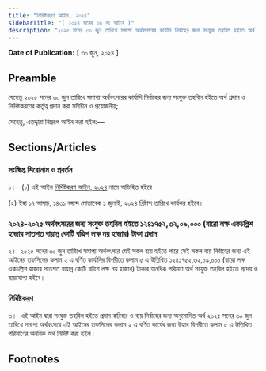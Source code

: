 ```yaml
---
title: "নির্দিষ্টকরণ আইন, ২০২৪"
sidebarTitle: "( ২০২৪ সনের ০৬ নং আইন )"
description: "২০২৫ সনের ৩০ জুন তারিখে সমাপ্য অর্থবৎসরের কার্যাদি নির্বাহের জন্য সংযুক্ত তহবিল হইতে অর্থ প্রদান ও নির্দিষ্টকরণের কর্তৃত্ব প্রদানের জন্য প্রণীত আইন"
---
```


**Date of Publication:** [ ৩০ জুন, ২০২৪ ]

## Preamble

যেহেতু ২০২৫ সনের ৩০ জুন তারিখে সমাপ্য অর্থবৎসরের কার্যাদি নির্বাহের জন্য সংযুক্ত তহবিল হইতে অর্থ প্রদান ও নির্দিষ্টকরণের কর্তৃত্ব প্রদান করা সমীচীন ও প্রয়োজনীয়;

সেহেতু, এতদ্দ্বারা নিম্নরূপ আইন করা হইল:—

## Sections/Articles

### সংক্ষিপ্ত শিরোনাম ও প্রবর্তন

১।   (১) এই আইন [নির্দিষ্টকরণ আইন, ২০২৪](/act-1492.html "নির্দিষ্টকরণ আইন, ২০২৪") নামে অভিহিত হইবে

(২) ইহা ১৭ আষাঢ়, ১৪৩১ বঙ্গাব্দ মোতাবেক ১ জুলাই, ২০২৪ খ্রিষ্টাব্দ তারিখে কার্যকর হইবে।

### ২০২৪-২০২৫ অর্থবৎসরের জন্য সংযুক্ত তহবিল হইতে ১২৪১৭৫২,৩২,০৯,০০০ (বারো লক্ষ একচল্লিশ হাজার সাতশত বায়ান্ন কোটি বত্রিশ লক্ষ নয় হাজার) টাকা প্রদান

২।  ২০২৫ সনের ৩০ জুন তারিখে সমাপ্য অর্থবৎসরে যেই সকল ব্যয় হইতে পারে সেই সকল ব্যয় নির্বাহের জন্য এই আইনের তফসিলের কলাম ২ এ বর্ণিত কার্যাদির বিপরীতে কলাম ৫ এ উল্লিখিত ১২৪১৭৫২,৩২,০৯,০০০ (বারো লক্ষ একচল্লিশ হাজার সাতশত বায়ান্ন কোটি বত্রিশ লক্ষ নয় হাজার) টাকার অনধিক পরিমাণ অর্থ সংযুক্ত তহবিল হইতে প্রদেয় ও ব্যয়যোগ্য হইবে।

### নির্দিষ্টকরণ

৩।  এই আইন দ্বারা সংযুক্ত তহবিল হইতে প্রদান করিবার ও ব্যয় নির্বাহের জন্য অনুমোদিত অর্থ ২০২৫ সনের ৩০ জুন তারিখে সমাপ্য অর্থবৎসরে এই আইনের তফসিলের কলাম ২ এ বর্ণিত কার্যের জন্য উহার বিপরীতে কলাম ৫ এ উল্লিখিত পরিমাণের অনধিক অর্থ নির্দিষ্ট করা হইল।

## Footnotes
